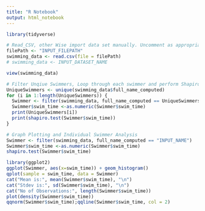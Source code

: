 ```yaml
---
title: "R Notebook"
output: html_notebook
---
```


```r
library(tidyverse)

# Read_CSV, other Wise import data set manually. Uncomment as appropriate.
filePath <- "INPUT_FILEPATH"
swimming_data <- read.csv(file = filePath)
# swimming_data <- INPUT_DATASET_NAME

view(swimming_data)
```

```r
# Filter Unqiue Swimmers, Loop through each swimmer and perform Shapiro Wilk's Test
UniqueSwimmers <- unique(swimming_data$full_name_computed)
for (i in 1:length(UniqueSwimmers)) {
  Swimmer <- filter(swimming_data, full_name_computed == UniqueSwimmers[i])
  Swimmer$swim_time <-as.numeric(Swimmer$swim_time)
  print(UniqueSwimmers[i])
  print(shapiro.test(Swimmer$swim_time))
}
```

```r
# Graph Plotting and Individual Swimmer Analysis
Swimmer <- filter(swimming_data, full_name_computed == "INPUT_NAME")
Swimmer$swim_time <-as.numeric(Swimmer$swim_time)
shapiro.test(Swimmer$swim_time)

library(ggplot2)
ggplot(Swimmer, aes(x=swim_time)) + geom_histogram()
qplot(sample = swim_time, data = Swimmer)
cat("Mean is:", mean(Swimmer$swim_time), "\n")
cat("Stdev is:", sd(Swimmer$swim_time), "\n")
cat("No of Observations:", length(Swimmer$swim_time))
plot(density(Swimmer$swim_time))
qqnorm(Swimmer$swim_time);qqline(Swimmer$swim_time, col = 2)
```
